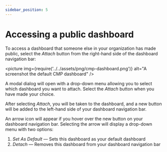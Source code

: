 ```yaml
---
sidebar_position: 5
---
```


# Accessing a public dashboard

To access a dashboard that someone else in your organization has made public, select the _Attach_ button from the right-hand side of the dashboard navigation bar:

<picture
  img={require('../../assets/png/cmp-dashboard.png')}
  alt="A screenshot the default CMP dashboard"
/>

A modal dialog will open with a drop-down menu allowing you to select which dashboard you want to attach. Select the _Attach_ button when you have made your choice.

After selecting _Attach_, you will be taken to the dashboard, and a new button will be added to the left-hand side of your dashboard navigation bar.

An arrow icon will appear if you hover over the new button on your dashboard navigation bar. Selecting the arrow will display a drop-down menu with two options:

1. _Set As Default_ &mdash; Sets this dashboard as your default dashboard
2. _Detach_ &mdash; Removes this dashboard from your dashboard navigation bar
